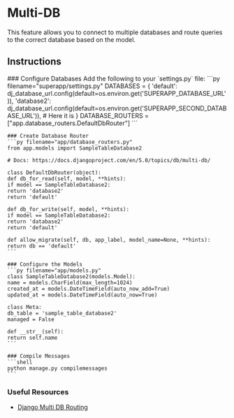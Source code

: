 
# Multi-DB
This feature allows you to connect to multiple databases and route queries to the correct database based on the model.

## Instructions
<Steps>
    ### Configure Databases
    Add the following to your `settings.py` file:
    ```py filename="superapp/settings.py"
    DATABASES = {
    'default': dj_database_url.config(default=os.environ.get('SUPERAPP_DATABASE_URL')),
    'database2': dj_database_url.config(default=os.environ.get('SUPERAPP_SECOND_DATABASE_URL')),  # Here it is
}
    DATABASE_ROUTERS = ["app.database_routers.DefaultDbRouter"]
    ```

    ### Create Database Router
    ```py filename="app/database_routers.py"
    from app.models import SampleTableDatabase2

    # Docs: https://docs.djangoproject.com/en/5.0/topics/db/multi-db/

    class DefaultDbRouter(object):
    def db_for_read(self, model, **hints):
    if model == SampleTableDatabase2:
    return 'database2'
    return 'default'

    def db_for_write(self, model, **hints):
    if model == SampleTableDatabase2:
    return 'database2'
    return 'default'

    def allow_migrate(self, db, app_label, model_name=None, **hints):
    return db == 'default'
    ```

    ### Configure the Models
    ```py filename="app/models.py"
    class SampleTableDatabase2(models.Model):
    name = models.CharField(max_length=1024)
    created_at = models.DateTimeField(auto_now_add=True)
    updated_at = models.DateTimeField(auto_now=True)

    class Meta:
    db_table = 'sample_table_database2'
    managed = False

    def __str__(self):
    return self.name
    ```

    ### Compile Messages
    ```shell
    python manage.py compilemessages
    ```
</Steps>

### Useful Resources

- [Django Multi DB Routing](https://docs.djangoproject.com/en/5.0/topics/db/multi-db/)
